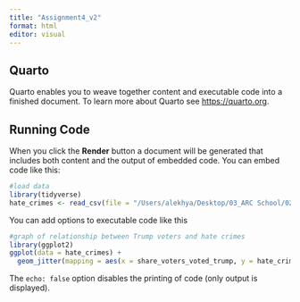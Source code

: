 ```yaml
---
title: "Assignment4_v2"
format: html
editor: visual
---
```


## Quarto

Quarto enables you to weave together content and executable code into a finished document. To learn more about Quarto see <https://quarto.org>.

## Running Code

When you click the **Render** button a document will be generated that includes both content and the output of embedded code. You can embed code like this:

```r
#load data
library(tidyverse)
hate_crimes <- read_csv(file = "/Users/alekhya/Desktop/03_ARC School/02 McCourt Year 2/Data Science/Assignment04/data/hate_crimes.csv")
```

You can add options to executable code like this

```r
#graph of relationship between Trump voters and hate crimes
library(ggplot2)
ggplot(data = hate_crimes) + 
  geom_jitter(mapping = aes(x = share_voters_voted_trump, y = hate_crimes_per_100k_splc, color = "red", size = 5))
```

The `echo: false` option disables the printing of code (only output is displayed).
